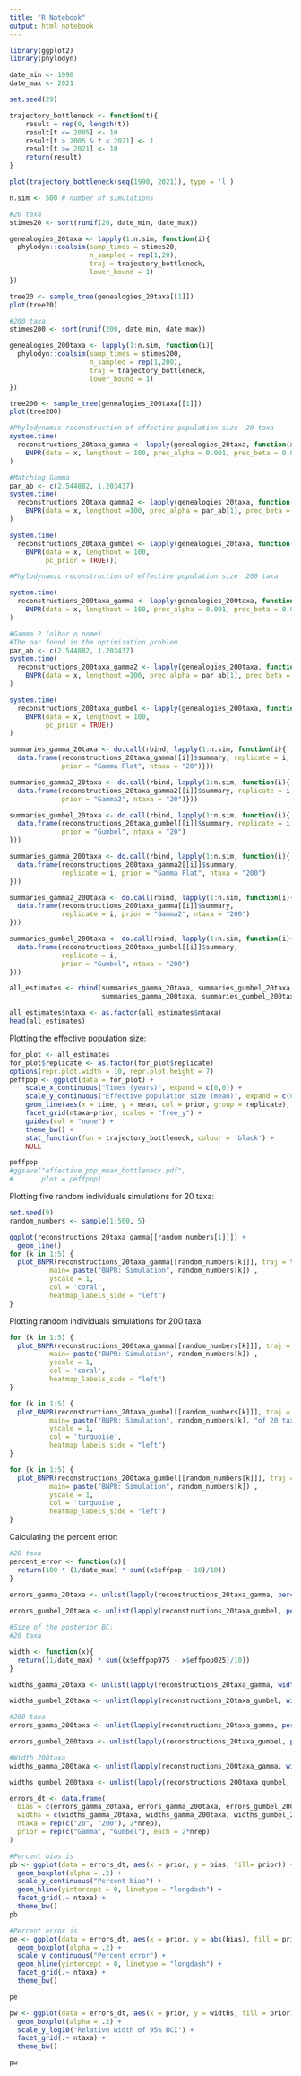 ```yaml
---
title: "R Notebook"
output: html_notebook
---
```


```r
library(ggplot2)
library(phylodyn)

date_min <- 1990
date_max <- 2021

set.seed(29)

trajectory_bottleneck <- function(t){
    result = rep(0, length(t))
    result[t <= 2005] <- 10
    result[t > 2005 & t < 2021] <- 1
    result[t >= 2021] <- 10
    return(result)
}

plot(trajectory_bottleneck(seq(1990, 2021)), type = 'l')

n.sim <- 500 # number of simulations

#20 taxa
stimes20 <- sort(runif(20, date_min, date_max))

genealogies_20taxa <- lapply(1:n.sim, function(i){
  phylodyn::coalsim(samp_times = stimes20,
                    n_sampled = rep(1,20),
                    traj = trajectory_bottleneck,
                    lower_bound = 1)
})

tree20 <- sample_tree(genealogies_20taxa[[1]])
plot(tree20)
```

```r
#200 taxa
stimes200 <- sort(runif(200, date_min, date_max))

genealogies_200taxa <- lapply(1:n.sim, function(i){
  phylodyn::coalsim(samp_times = stimes200,
                    n_sampled = rep(1,200),
                    traj = trajectory_bottleneck,
                    lower_bound = 1)
})

tree200 <- sample_tree(genealogies_200taxa[[1]])
plot(tree200)
```

```r
#Phylodynamic reconstruction of effective population size  20 taxa
system.time(
  reconstructions_20taxa_gamma <- lapply(genealogies_20taxa, function(x)
    BNPR(data = x, lengthout = 100, prec_alpha = 0.001, prec_beta = 0.001))
)

#Matching Gamma
par_ab <- c(2.544882, 1.203437)
system.time(
  reconstructions_20taxa_gamma2 <- lapply(genealogies_20taxa, function(x)
    BNPR(data = x, lengthout =100, prec_alpha = par_ab[1], prec_beta = 1/par_ab[2]))
)

system.time(
  reconstructions_20taxa_gumbel <- lapply(genealogies_20taxa, function(x)
    BNPR(data = x, lengthout = 100, 
         pc_prior = TRUE)))
```

```r
#Phylodynamic reconstruction of effective population size  200 taxa

system.time(
  reconstructions_200taxa_gamma <- lapply(genealogies_200taxa, function(x)
    BNPR(data = x, lengthout = 100, prec_alpha = 0.001, prec_beta = 0.001))
)

#Gamma 2 (olhar o nome)
#The par found in the optimization problem
par_ab <- c(2.544882, 1.203437)
system.time(
  reconstructions_200taxa_gamma2 <- lapply(genealogies_200taxa, function(x)
    BNPR(data = x, lengthout =100, prec_alpha = par_ab[1], prec_beta = 1/par_ab[2]))
)

system.time(
  reconstructions_200taxa_gumbel <- lapply(genealogies_200taxa, function(x)
    BNPR(data = x, lengthout = 100, 
         pc_prior = TRUE))
)
```

```r
summaries_gamma_20taxa <- do.call(rbind, lapply(1:n.sim, function(i){
  data.frame(reconstructions_20taxa_gamma[[i]]$summary, replicate = i,
             prior = "Gamma Flat", ntaxa = "20")}))

summaries_gamma2_20taxa <- do.call(rbind, lapply(1:n.sim, function(i){
  data.frame(reconstructions_20taxa_gamma2[[i]]$summary, replicate = i,
             prior = "Gamma2", ntaxa = "20")}))

summaries_gumbel_20taxa <- do.call(rbind, lapply(1:n.sim, function(i){
  data.frame(reconstructions_20taxa_gumbel[[i]]$summary, replicate = i, 
             prior = "Gumbel", ntaxa = "20")
}))

summaries_gamma_200taxa <- do.call(rbind, lapply(1:n.sim, function(i){
  data.frame(reconstructions_200taxa_gamma2[[i]]$summary,
             replicate = i, prior = "Gamma Flat", ntaxa = "200")
}))

summaries_gamma2_200taxa <- do.call(rbind, lapply(1:n.sim, function(i){
  data.frame(reconstructions_200taxa_gamma[[i]]$summary,
             replicate = i, prior = "Gamma2", ntaxa = "200")
}))

summaries_gumbel_200taxa <- do.call(rbind, lapply(1:n.sim, function(i){
  data.frame(reconstructions_200taxa_gumbel[[i]]$summary,
             replicate = i,
             prior = "Gumbel", ntaxa = "200")
}))

all_estimates <- rbind(summaries_gamma_20taxa, summaries_gumbel_20taxa,
                       summaries_gamma_200taxa, summaries_gumbel_200taxa)

all_estimates$ntaxa <- as.factor(all_estimates$ntaxa)
head(all_estimates)

```

Plotting the effective population size:
```r
for_plot <- all_estimates
for_plot$replicate <- as.factor(for_plot$replicate)
options(repr.plot.width = 10, repr.plot.height = 7)
peffpop <- ggplot(data = for_plot) +
    scale_x_continuous("Times (years)", expand = c(0,0)) +
    scale_y_continuous("Effective population size (mean)", expand = c(0,0)) +
    geom_line(aes(x = time, y = mean, col = prior, group = replicate), alpha = .5) + 
    facet_grid(ntaxa~prior, scales = "free_y") +
    guides(col = "none") +
    theme_bw() +
    stat_function(fun = trajectory_bottleneck, colour = 'black') +
    NULL

peffpop
#ggsave("effective_pop_mean_bottleneck.pdf",
#       plot = peffpop)
```

Plotting five random individuals simulations for 20 taxa:
```r
set.seed(9)
random_numbers <- sample(1:500, 5)

ggplot(reconstructions_20taxa_gamma[[random_numbers[1]]]) + 
  geom_line()
for (k in 1:5) {
  plot_BNPR(reconstructions_20taxa_gamma[[random_numbers[k]]], traj = trajectory_bottleneck,
          main= paste("BNPR: Simulation", random_numbers[k]) , 
          yscale = 1,
          col = 'coral', 
          heatmap_labels_side = "left")
}
```

Plotting random individuals simulations for 200 taxa: 
```r
for (k in 1:5) {
  plot_BNPR(reconstructions_200taxa_gamma[[random_numbers[k]]], traj = trajectory_bottleneck,
          main= paste("BNPR: Simulation", random_numbers[k]) , 
          yscale = 1,
          col = 'coral', 
          heatmap_labels_side = "left")
}

```

```r
for (k in 1:5) {
  plot_BNPR(reconstructions_20taxa_gumbel[[random_numbers[k]]], traj = trajectory_bottleneck,
          main= paste("BNPR: Simulation", random_numbers[k], "of 20 taxa using Gumbel prior") , 
          yscale = 1,
          col = 'turquoise', 
          heatmap_labels_side = "left")
}
```


```r
for (k in 1:5) {
  plot_BNPR(reconstructions_200taxa_gumbel[[random_numbers[k]]], traj = trajectory_bottleneck,
          main= paste("BNPR: Simulation", random_numbers[k]) , 
          yscale = 1,
          col = 'turquoise', 
          heatmap_labels_side = "left")
}
```



Calculating the percent error:

```r
#20 taxa
percent_error <- function(x){
  return(100 * (1/date_max) * sum((x$effpop - 10)/10))
}
  
errors_gamma_20taxa <- unlist(lapply(reconstructions_20taxa_gamma, percent_error(x)))

errors_gumbel_20taxa <- unlist(lapply(reconstructions_20taxa_gumbel, percent_error(x)))

#Size of the posterior BC:
#20 taxa

width <- function(x){
  return((1/date_max) * sum((x$effpop975 - x$effpop025)/10))
}

widths_gamma_20taxa <- unlist(lapply(reconstructions_20taxa_gamma, width(x)))

widths_gumbel_20taxa <- unlist(lapply(reconstructions_20taxa_gumbel, width(x)))

#200 taxa
errors_gamma_200taxa <- unlist(lapply(reconstructions_20taxa_gamma, percent_error(x)))

errors_gumbel_200taxa <- unlist(lapply(reconstructions_20taxa_gumbel, percent_error(x)))

#Width 200taxa
widths_gamma_200taxa <- unlist(lapply(reconstructions_200taxa_gamma, width(x)))

widths_gumbel_200taxa <- unlist(lapply(reconstructions_200taxa_gumbel, width(x)))

errors_dt <- data.frame(
  bias = c(errors_gamma_20taxa, errors_gamma_200taxa, errors_gumbel_200taxa, errors_gumbel_200taxa),
  widths = c(widths_gamma_20taxa, widths_gamma_200taxa, widths_gumbel_20taxa, widths_gumbel_200taxa),
  ntaxa = rep(c("20", "200"), 2*nrep),
  prior = rep(c("Gamma", "Gumbel"), each = 2*nrep)
)
```


```r
#Percent bias is
pb <- ggplot(data = errors_dt, aes(x = prior, y = bias, fill= prior)) + 
  geom_boxplot(alpha = .2) +
  scale_y_continuous("Percent bias") +
  geom_hline(yintercept = 0, linetype = "longdash") +
  facet_grid(.~ ntaxa) +
  theme_bw()
pb
```

```r
#Percent error is
pe <- ggplot(data = errors_dt, aes(x = prior, y = abs(bias), fill = prior)) +
  geom_boxplot(alpha = .2) +
  scale_y_continuous("Percent error") +
  geom_hline(yintercept = 0, linetype = "longdash") +
  facet_grid(.~ ntaxa) +
  theme_bw()

pe
```

```r
pw <- ggplot(data = errors_dt, aes(x = prior, y = widths, fill = prior)) +
  geom_boxplot(alpha = .2) +
  scale_y_log10("Relative width of 95% BCI") +
  facet_grid(.~ ntaxa) +
  theme_bw()

pw
```
